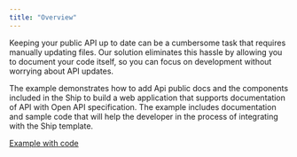 ```yaml
---
title: "Overview"
---
```


Keeping your public API up to date can be a cumbersome task that requires manually updating files. Our solution eliminates this hassle by allowing you to document your code itself, so you can focus on development without worrying about API updates.

The example demonstrates how to add Api public docs and the components included in the Ship to build a web application that supports documentation of API with Open API specification.
The example includes documentation and sample code that will help the developer in the process of integrating with the Ship template.

[Example with code](https://github.com/paralect/ship/tree/main/examples/public-docs)